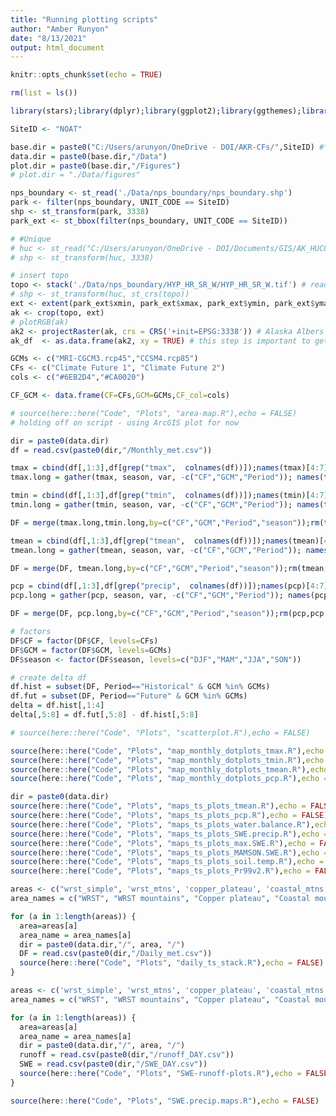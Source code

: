 ```yaml
---
title: "Running plotting scripts"
author: "Amber Runyon"
date: "8/13/2021"
output: html_document
---
```


```r
knitr::opts_chunk$set(echo = TRUE)
```

```r
rm(list = ls())

library(stars);library(dplyr);library(ggplot2);library(ggthemes);library(viridis);library(here);library(ggrepel);library(rlang);library(units); library(tidyr); library(lemon);library(ggpubr);library(gridExtra);library(grid); library(gtable); library(lubridate);library(raster)

SiteID <- "NOAT"

base.dir = paste0("C:/Users/arunyon/OneDrive - DOI/AKR-CFs/",SiteID) #*UPDATE*
data.dir = paste0(base.dir,"/Data")
plot.dir = paste0(base.dir,"/Figures")
# plot.dir = "./Data/figures"

nps_boundary <- st_read('./Data/nps_boundary/nps_boundary.shp')
park <- filter(nps_boundary, UNIT_CODE == SiteID)
shp <- st_transform(park, 3338)
park_ext <- st_bbox(filter(nps_boundary, UNIT_CODE == SiteID))

# #Unique
# huc <- st_read("C:/Users/arunyon/OneDrive - DOI/Documents/GIS/AK_HUC8/Kachemak_Tuxedni.shp")
# shp <- st_transform(huc, 3338)

# insert topo
topo <- stack('./Data/nps_boundary/HYP_HR_SR_W/HYP_HR_SR_W.tif') # read in as stack so can see RBG layers
# shp <- st_transform(huc, st_crs(topo))
ext <- extent(park_ext$xmin, park_ext$xmax, park_ext$ymin, park_ext$ymax) # extent defined by lat/long
ak <- crop(topo, ext)
# plotRGB(ak)
ak2 <- projectRaster(ak, crs = CRS('+init=EPSG:3338')) # Alaska Albers 
ak_df  <- as.data.frame(ak2, xy = TRUE) # this step is important to get it to plot in ggplot

GCMs <- c("MRI-CGCM3.rcp45","CCSM4.rcp85")
CFs <- c("Climate Future 1", "Climate Future 2")
cols <- c("#6EB2D4","#CA0020")

CF_GCM <- data.frame(CF=CFs,GCM=GCMs,CF_col=cols)
```

```r
# source(here::here("Code", "Plots", "area-map.R"),echo = FALSE)
# holding off on script - using ArcGIS plot for now
```

```r
dir = paste0(data.dir)
df = read.csv(paste0(dir,"/Monthly_met.csv"))

tmax = cbind(df[,1:3],df[grep("tmax",  colnames(df))]);names(tmax)[4:7] = gsub("\\..*","",names(tmax[,4:7]))
tmax.long = gather(tmax, season, var, -c("CF","GCM","Period")); names(tmax.long)[5]="tmax"

tmin = cbind(df[,1:3],df[grep("tmin",  colnames(df))]);names(tmin)[4:7] = gsub("\\..*","",names(tmin[,4:7]))
tmin.long = gather(tmin, season, var, -c("CF","GCM","Period")); names(tmin.long)[5]="tmin"

DF = merge(tmax.long,tmin.long,by=c("CF","GCM","Period","season"));rm(tmax,tmax.long,tmin,tmin.long)

tmean = cbind(df[,1:3],df[grep("tmean",  colnames(df))]);names(tmean)[4:7] = gsub("\\..*","",names(tmean[,4:7]))
tmean.long = gather(tmean, season, var, -c("CF","GCM","Period")); names(tmean.long)[5]="tmean"

DF = merge(DF, tmean.long,by=c("CF","GCM","Period","season"));rm(tmean,tmean.long)

pcp = cbind(df[,1:3],df[grep("precip",  colnames(df))]);names(pcp)[4:7] = gsub("\\..*","",names(pcp[,4:7]))
pcp.long = gather(pcp, season, var, -c("CF","GCM","Period")); names(pcp.long)[5]="pcp"

DF = merge(DF, pcp.long,by=c("CF","GCM","Period","season"));rm(pcp,pcp.long)

# factors
DF$CF = factor(DF$CF, levels=CFs)
DF$GCM = factor(DF$GCM, levels=GCMs)
DF$season <- factor(DF$season, levels=c("DJF","MAM","JJA","SON"))

# create delta df
df.hist = subset(DF, Period=="Historical" & GCM %in% GCMs)
df.fut = subset(DF, Period=="Future" & GCM %in% GCMs)
delta = df.hist[,1:4]
delta[,5:8] = df.fut[,5:8] - df.hist[,5:8]

# source(here::here("Code", "Plots", "scatterplot.R"),echo = FALSE) 
```

```r

source(here::here("Code", "Plots", "map_monthly_dotplots_tmax.R"),echo = FALSE)
source(here::here("Code", "Plots", "map_monthly_dotplots_tmin.R"),echo = FALSE)
source(here::here("Code", "Plots", "map_monthly_dotplots_tmean.R"),echo = FALSE)
source(here::here("Code", "Plots", "map_monthly_dotplots_pcp.R"),echo = FALSE)

```

```r
dir = paste0(data.dir)
source(here::here("Code", "Plots", "maps_ts_plots_tmean.R"),echo = FALSE)
source(here::here("Code", "Plots", "maps_ts_plots_pcp.R"),echo = FALSE)
source(here::here("Code", "Plots", "maps_ts_plots_water.balance.R"),echo = FALSE)
source(here::here("Code", "Plots", "maps_ts_plots_SWE.precip.R"),echo = FALSE)
source(here::here("Code", "Plots", "maps_ts_plots_max.SWE.R"),echo = FALSE)
source(here::here("Code", "Plots", "maps_ts_plots_MAMSON.SWE.R"),echo = FALSE)
source(here::here("Code", "Plots", "maps_ts_plots_soil.temp.R"),echo = FALSE)
source(here::here("Code", "Plots", "maps_ts_plots_Pr99v2.R"),echo = FALSE)

```

``` r
areas <- c("wrst_simple", 'wrst_mtns', 'copper_plateau', 'coastal_mtns', 'eastern_coast')
area_names = c("WRST", "WRST mountains", "Copper plateau", "Coastal mountains", "eastern coast")

for (a in 1:length(areas)) {
  area=areas[a]
  area_name = area_names[a]
  dir = paste0(data.dir,"/", area, "/")
  DF = read.csv(paste0(dir,"/Daily_met.csv"))
  source(here::here("Code", "Plots", "daily_ts_stack.R"),echo = FALSE)
}

```

```r
areas <- c('wrst_simple', 'wrst_mtns', 'copper_plateau', 'coastal_mtns', 'eastern_coast')
area_names = c("WRST", "WRST mountains", "Copper plateau", "Coastal mountains", "eastern coast")

for (a in 1:length(areas)) {
  area=areas[a]
  area_name = area_names[a]
  dir = paste0(data.dir,"/", area, "/")
  runoff = read.csv(paste0(dir,"/runoff_DAY.csv"))
  SWE = read.csv(paste0(dir,"/SWE_DAY.csv"))
  source(here::here("Code", "Plots", "SWE-runoff-plots.R"),echo = FALSE)
}

```

```r
source(here::here("Code", "Plots", "SWE.precip.maps.R"),echo = FALSE)
```
